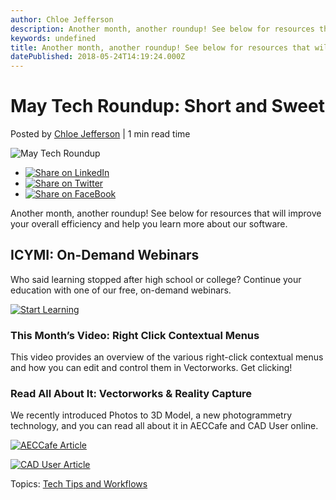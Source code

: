 ```yaml
---
author: Chloe Jefferson
description: Another month, another roundup! See below for resources that will improve your overall efficiency and help you learn more about our software.
keywords: undefined
title: Another month, another roundup! See below for resources that will improve your overall efficiency and help you learn more about our software. 
datePublished: 2018-05-24T14:19:24.000Z
---
```

  

# May Tech Roundup: Short and Sweet

 Posted by [Chloe Jefferson](https://blog.vectorworks.net/author/chloe-jefferson) | 1 min read time 

![May Tech Roundup](https://blog.vectorworks.net/hubfs/May%20Tech%20Roundup.jpeg) 

* [![Share on LinkedIn](https://2659751.fs1.hubspotusercontent-na1.net/hubfs/2659751/michaelDemo/share-LI.png)](http://www.linkedin.com/shareArticle?mini=true&url=https%3A%2F%2Fblog.vectorworks.net%2Fmay-tech-roundup-short-and-sweet)
* [![Share on Twitter](https://2659751.fs1.hubspotusercontent-na1.net/hubfs/2659751/michaelDemo/share-TW.png)](https://www.twitter.com/share?text=May%20Tech%20Roundup:%20Short%20and%20Sweet&url=https%3A%2F%2Fblog.vectorworks.net%2Fmay-tech-roundup-short-and-sweet&via=PMGTweets)
* [![Share on FaceBook](https://2659751.fs1.hubspotusercontent-na1.net/hubfs/2659751/michaelDemo/share-FB.png)](https://www.facebook.com/sharer/sharer.php?u=https%3A%2F%2Fblog.vectorworks.net%2Fmay-tech-roundup-short-and-sweet)

Another month, another roundup! See below for resources that will improve your overall efficiency and help you learn more about our software.

## ICYMI: On-Demand Webinars

Who said learning stopped after high school or college? Continue your education with one of our free, on-demand webinars.

[![Start Learning](https://no-cache.hubspot.com/cta/default/3018241/69d4eaaf-2f58-4574-b2cd-4556a875b59a.png)](https://cta-redirect.hubspot.com/cta/redirect/3018241/69d4eaaf-2f58-4574-b2cd-4556a875b59a) 

### This Month’s Video: Right Click Contextual Menus

This video provides an overview of the various right-click contextual menus and how you can edit and control them in Vectorworks. Get clicking! 

### Read All About It: Vectorworks & Reality Capture

We recently introduced Photos to 3D Model, a new photogrammetry technology, and you can read all about it in AECCafe and CAD User online.

[![AECCafe Article](https://no-cache.hubspot.com/cta/default/3018241/4fd38aff-82a5-4075-86cb-7f0a8e54c068.png)](https://cta-redirect.hubspot.com/cta/redirect/3018241/4fd38aff-82a5-4075-86cb-7f0a8e54c068) 

[![CAD User Article](https://no-cache.hubspot.com/cta/default/3018241/e27e6046-9a2b-4bab-ab19-7f10ca14940d.png)](https://cta-redirect.hubspot.com/cta/redirect/3018241/e27e6046-9a2b-4bab-ab19-7f10ca14940d) 

 Topics: [Tech Tips and Workflows](https://blog.vectorworks.net/topic/tech-tips-and-workflows) 

  